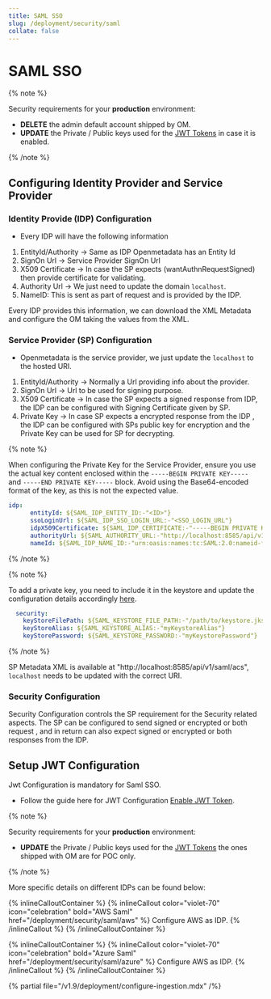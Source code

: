 ```yaml
---
title: SAML SSO
slug: /deployment/security/saml
collate: false
---
```


# SAML SSO

{% note %}

Security requirements for your **production** environment:
- **DELETE** the admin default account shipped by OM.
- **UPDATE** the Private / Public keys used for the [JWT Tokens](/deployment/security/enable-jwt-tokens) in case it is enabled.

{% /note %}

## Configuring Identity Provider and Service Provider

### Identity Provide (IDP) Configuration

- Every IDP will have the following information

1. EntityId/Authority -> Same as IDP Openmetadata has an Entity Id
2. SignOn Url -> Service Provider SignOn Url
3. X509 Certificate -> In case the SP expects (wantAuthnRequestSigned) then provide certificate for validating.
4. Authority Url -> We just need to update the domain `localhost`.
5. NameID: This is sent as part of request and is provided by the IDP.

Every IDP provides this information, we can download the XML Metadata and configure the OM taking the values from the XML.

### Service Provider (SP) Configuration

- Openmetadata is the service provider, we just update the `localhost` to the hosted URI.

1. EntityId/Authority -> Normally a Url providing info about the provider.
2. SignOn Url -> Url to be used for signing purpose.
3. X509 Certificate -> In case the SP expects a signed response from IDP, the IDP can be configured with Signing Certificate given by SP.
4. Private Key -> In case SP expects a encrypted response from the IDP , the IDP can be  configured with SPs public key for encryption and the Private Key can be used for SP for decrypting.

{% note %}

When configuring the Private Key for the Service Provider, ensure you use the actual key content enclosed within the `-----BEGIN PRIVATE KEY-----` and `-----END PRIVATE KEY-----` block. Avoid using the Base64-encoded format of the key, as this is not the expected value.

```yaml
idp:
      entityId: ${SAML_IDP_ENTITY_ID:-"<ID>"}
      ssoLoginUrl: ${SAML_IDP_SSO_LOGIN_URL:-"<SSO_LOGIN_URL"}
      idpX509Certificate: ${SAML_IDP_CERTIFICATE:-"-----BEGIN PRIVATE KEY-----<Certificate>-----END PRIVATE KEY-----"}
      authorityUrl: ${SAML_AUTHORITY_URL:-"http://localhost:8585/api/v1/saml/login"}
      nameId: ${SAML_IDP_NAME_ID:-"urn:oasis:names:tc:SAML:2.0:nameid-format:emailAddress"}
```

{% /note %}

{% note %}

To add a private key, you need to include it in the keystore and update the configuration details accordingly [here](https://github.com/open-metadata/OpenMetadata/blob/main/conf/openmetadata.yaml#L219).

```yaml
  security:
    keyStoreFilePath: ${SAML_KEYSTORE_FILE_PATH:-"/path/to/keystore.jks"}
    keyStoreAlias: ${SAML_KEYSTORE_ALIAS:-"myKeystoreAlias"}
    keyStorePassword: ${SAML_KEYSTORE_PASSWORD:-"myKeystorePassword"}
```

{% /note %}

SP Metadata XML is available at "http://localhost:8585/api/v1/saml/acs", `localhost` needs to be updated with the correct URI.

### Security Configuration

Security Configuration controls the SP requirement for the Security related aspects.
The SP can be configured to send signed or encrypted or both request , and in return can also expect 
signed or encrypted or both responses from the IDP.

## Setup JWT Configuration

Jwt Configuration is mandatory for Saml SSO.

- Follow the guide here for JWT Configuration [Enable JWT Token](/deployment/security/enable-jwt-tokens).

{% note %}

Security requirements for your **production** environment:
- **UPDATE** the Private / Public keys used for the [JWT Tokens](/deployment/security/enable-jwt-tokens) the ones shipped with OM are for POC only.

{% /note %}

More specific details on different IDPs can be found below:

{% inlineCalloutContainer %}
  {% inlineCallout
    color="violet-70"
    icon="celebration"
    bold="AWS Saml"
    href="/deployment/security/saml/aws" %}
    Configure AWS as IDP.
  {% /inlineCallout %}
{% /inlineCalloutContainer %}

{% inlineCalloutContainer %}
{% inlineCallout
color="violet-70"
icon="celebration"
bold="Azure Saml"
href="/deployment/security/saml/azure" %}
Configure AWS as IDP.
{% /inlineCallout %}
{% /inlineCalloutContainer %}

{% partial file="/v1.9/deployment/configure-ingestion.mdx" /%}

